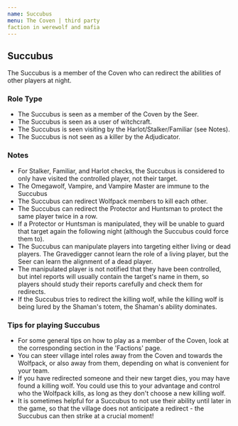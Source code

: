 ```yaml
---
name: Succubus
menu: The Coven | third party
faction in werewolf and mafia
---
```


## Succubus

The Succubus is a member of the Coven who can redirect the abilities of
other players at night.

### Role Type

  - The Succubus is seen as a member of the Coven by the Seer.
  - The Succubus is seen as a user of witchcraft.
  - The Succubus is seen visiting by the Harlot/Stalker/Familiar (see
    Notes).
  - The Succubus is not seen as a killer by the Adjudicator.

### Notes

  - For Stalker, Familiar, and Harlot checks, the Succubus is considered
    to only have visited the controlled player, not their target.
  - The Omegawolf, Vampire, and Vampire Master are immune to the
    Succubus
  - The Succubus can redirect Wolfpack members to kill each other.
  - The Succubus can redirect the Protector and Huntsman to protect the
    same player twice in a row.
  - If a Protector or Huntsman is manipulated, they will be unable to
    guard that target again the following night (although the Succubus
    could force them to).
  - The Succubus can manipulate players into targeting either living or
    dead players. The Gravedigger cannot learn the role of a living
    player, but the Seer can learn the alignment of a dead player.
  - The manipulated player is not notified that they have been
    controlled, but intel reports will usually contain the target's name
    in them, so players should study their reports carefully and check
    them for redirects.
  - If the Succubus tries to redirect the killing wolf, while the
    killing wolf is being lured by the Shaman's totem, the Shaman's
    ability dominates.

### Tips for playing Succubus

  - For some general tips on how to play as a member of the Coven, look
    at the corresponding section in the 'Factions' page.
  - You can steer village intel roles away from the Coven and towards
    the Wolfpack, or also away from them, depending on what is
    convenient for your team.
  - If you have redirected someone and their new target dies, you may
    have found a killing wolf. You could use this to your advantage and
    control who the Wolfpack kills, as long as they don't choose a new
    killing wolf.
  - It is sometimes helpful for a Succubus to not use their ability
    until later in the game, so that the village does not anticipate a
    redirect - the Succubus can then strike at a crucial moment\!
